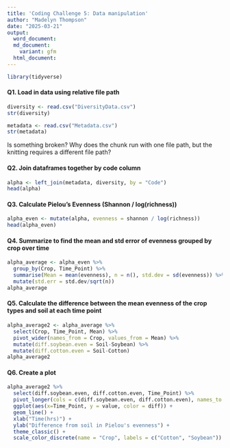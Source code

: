 ```yaml
---
title: 'Coding Challenge 5: Data manipulation'
author: "Madelyn Thompson"
date: "2025-03-21"
output: 
  word_document:
  md_document: 
    variant: gfm
  html_document:
---
```


```r
library(tidyverse)
```


#### Q1. Load in data using relative file path
```r
diversity <- read.csv("DiversityData.csv")
str(diversity)

metadata <- read.csv("Metadata.csv")
str(metadata)
```
Is something broken? Why does the chunk run with one file path, but the knitting requires a different file path?  

#### Q2. Join dataframes together by code column
```r
alpha <- left_join(metadata, diversity, by = "Code")
head(alpha)
```

#### Q3. Calculate Pielou's Evenness (Shannon / log(richness))
```r
alpha_even <- mutate(alpha, evenness = shannon / log(richness))
head(alpha_even)
```

#### Q4. Summarize to find the mean and std error of evenness grouped by crop over time 
```r
alpha_average <- alpha_even %>%
  group_by(Crop, Time_Point) %>% 
  summarise(Mean = mean(evenness), n = n(), std.dev = sd(evenness)) %>% 
  mutate(std.err = std.dev/sqrt(n))
alpha_average
```

#### Q5. Calculate the difference between the mean evenness of the crop types and soil at each time point
```r
alpha_average2 <- alpha_average %>%
  select(Crop, Time_Point, Mean) %>%
  pivot_wider(names_from = Crop, values_from = Mean) %>% 
  mutate(diff.soybean.even = Soil-Soybean) %>%
  mutate(diff.cotton.even = Soil-Cotton)
alpha_average2
```

#### Q6. Create a plot 
```r
alpha_average2 %>%
  select(diff.soybean.even, diff.cotton.even, Time_Point) %>%
  pivot_longer(cols = c(diff.soybean.even, diff.cotton.even), names_to = "diff") %>%
  ggplot(aes(x=Time_Point, y = value, color = diff)) +
  geom_line() +
  xlab("Time(hrs)") +
  ylab("Difference from soil in Pielou's evenness") +
  theme_classic() +
  scale_color_discrete(name = "Crop", labels = c("Cotton", "Soybean"))
```

